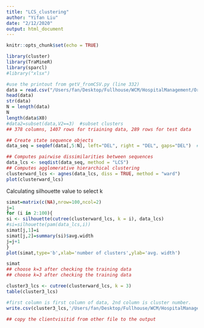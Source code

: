 ```yaml
---
title: "LCS_clustering"
author: "Yifan Liu"
date: "2/12/2020"
output: html_document
---
```


```r
knitr::opts_chunk$set(echo = TRUE)

library(cluster)
library(TraMineR)
library(sparcl)
#library("xlsx")
```


```r
#use the printout from getV_fromCSV.py (line 332)
data = read.csv("/Users/fan/Desktop/Fullhouse/WCM/HospitalManagement/OrderAnalysis-master/train_seq_clustering.csv", header=TRUE)
head(data)
str(data)
N = length(data)
N
length(data$X0)
#data2=subset(data,V2==3)  #subset clusters
## 378 columns, 1407 rows for triaining data, 289 rows for test data
```

```r
## Create state sequence objects
data_seq = seqdef(data[,5:N], left="DEL", right = "DEL", gaps="DEL")  #look at first 4 events in the sequence

## Computes pairwise dissimilarities between sequences 
data_lcs <- seqdist(data_seq, method = "LCS")
## Computes agglomerative hierarchical clustering
clusterward_lcs <- agnes(data_lcs, diss = TRUE, method = "ward")
plot(clusterward_lcs)
```

Calculating silhouette value to select k
```r
simat=matrix(c(NA),nrow=100,ncol=2)
j=1
for (i in 2:100){
si <- silhouette(cutree(clusterward_lcs, k = i), data_lcs)
#si=silhouette(pam(data_lcs,i))
simat[j,1]=i
simat[j,2]=summary(si)$avg.width
j=j+1
}
plot(simat,type='b',xlab='number of clusters',ylab='avg. width')

simat
## choose k=3 after checking the training data
## choose k=3 after checking the training data
```

```r
cluster3_lcs <- cutree(clusterward_lcs, k = 3)
table(cluster3_lcs)

#first column is first column of data, 2nd column is cluster number. 
write.csv(cluster3_lcs,'/Users/fan/Desktop/Fullhouse/WCM/HospitalManagement/OrderAnalysis-master/train_cluster_k=3.csv')

## copy the clientvisitid from other file to the output
```

